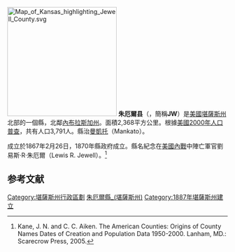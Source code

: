 {{noteTA
|T=zh-hans:朱厄尔县 (堪萨斯州);zh-hk:朱厄爾縣 (堪薩斯州);zh-tw:朱厄爾郡 (堪薩斯州);
|1=zh-hans:县;zh-hk:縣;zh-tw:郡;
}}

[[File:Map_of_Kansas_highlighting_Jewell_County.svg|250px]]
'''朱厄爾县'''（{{lang-en|Jewell County}}，簡稱'''JW'''）是[[美國|美國]][[堪薩斯州|堪薩斯州]]北部的一個縣，北鄰[[內布拉斯加州|內布拉斯加州]]。面積2,368平方公里。根據[[美國2000年人口普查|美國2000年人口普查]]，共有人口3,791人。縣治[[曼凱托_(堪薩斯州)|曼凱托]]（Mankato）。

成立於1867年2月26日，1870年縣政府成立。縣名紀念在[[美國內戰|美國內戰]]中陣亡軍官劉易斯·R·朱厄爾（Lewis R. Jewell）。<ref>Kane, J. N. and C. C. Aiken. The American Counties: Origins of County Names Dates of Creation and Population Data 1950-2000. Lanham, MD.: Scarecrow Press, 2005.</ref>

==参考文献==
<div class="references-small">
<references />
</div>

{{朱厄爾縣 (堪薩斯州)}}

{{DEFAULTSORT:Jewell County, Kansas}}
[[Category:堪薩斯州行政區劃|Category:堪薩斯州行政區劃]]
[[Category:朱厄爾縣_(堪薩斯州)|]]
[[Category:1887年堪薩斯州建立|Category:1887年堪薩斯州建立]]